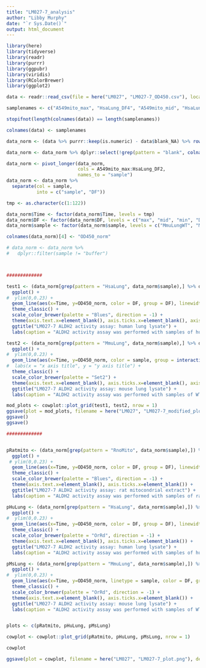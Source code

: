 ```yaml
---
title: "LM027-7_analysis"
author: "Libby Murphy"
date: "`r Sys.Date()`"
output: html_document
---
```

```r
library(here)
library(tidyverse)
library(readr)
library(purrr)
library(ggpubr)
library(viridis)
library(RColorBrewer)
library(ggplot2)
```

```r
data <- readr::read_csv(file = here("LM027", "LM027-7_OD450.csv"), locale=locale(encoding="latin1"))

samplenames <- c("A549mito_max", "HsaLung_DF4", "A549mito_mid", "HsaLung_DF8", "A549mito_min", "MmuLungWT_DF1", "RnoMito_max", "MmuLungWT_DF2", "RnoMito_mid",   "MmuLungWT_DF4", "RnoMito_min", "MmuLungWT_DF8", "HsaLung_DF1", "MmuLungALDH2KO_DF1", "HsaLung_DF2",  "blank_NA")

stopifnot(length(colnames(data)) == length(samplenames))

colnames(data) <- samplenames

data_norm <- (data %>% purrr::keep(is.numeric) - data$blank_NA) %>% rownames_to_column(var = "Time")

data_norm <- data_norm %>% dplyr::select(!grep(pattern = "blank", colnames(data_norm)))

data_norm <- pivot_longer(data_norm, 
                          cols = A549mito_max:HsaLung_DF2, 
                          names_to = "sample")
data_norm <- data_norm %>% 
  separate(col = sample,
           into = c("sample", "DF"))
```

```r
tmp <- as.character(c(1:122))

data_norm$Time <- factor(data_norm$Time, levels = tmp)
data_norm$DF <- factor(data_norm$DF, levels = c("max", "mid", "min", "DF1", "DF2", "DF4", "DF8"))
data_norm$sample <- factor(data_norm$sample, levels = c("MmuLungWT", "MmuLungALDH2KO", "A549mito", "HsaLung", "RnoMito"))

colnames(data_norm)[4] <- "OD450_norm"

# data_norm <- data_norm %>%
#   dplyr::filter(sample != "buffer")



#############

test1 <- (data_norm[grep(pattern = "HsaLung", data_norm$sample),] %>% dplyr::filter(DF != "DF8")) %>%
  ggplot() +
#  ylim(0,0.23) +
  geom_line(aes(x=Time, y=OD450_norm, color = DF, group = DF), linewidth = 1.25) +
  theme_classic() +
  scale_color_brewer(palette = "Blues", direction = -1) +
  theme(axis.text.x=element_blank(), axis.ticks.x=element_blank(), axis.title = element_text(size = 25), axis.text.y = element_text(size = 20)) +
  ggtitle("LM027-7 ALDH2 activity assay: human lung lysate") +
  labs(caption = "ALDH2 activity assay was performed with samples of human lung lysate.")

test2 <- (data_norm[grep(pattern = "MmuLung", data_norm$sample),] %>% dplyr::filter(DF == "DF1")) %>%
  ggplot() +
#  ylim(0,0.23) +
  geom_line(aes(x=Time, y=OD450_norm, color = sample, group = interaction(DF, sample)), linewidth = 1.25) +
#  labs(x = "x axis title", y = "y axis title") +
  theme_classic() +
  scale_color_brewer(palette = "Set2") +
  theme(axis.text.x=element_blank(), axis.ticks.x=element_blank(), axis.title = element_text(size = 25), axis.text.y = element_text(size = 20)) +
  ggtitle("LM027-7 ALDH2 activity assay: mouse lung lysate") +
  labs(caption = "ALDH2 activity assay was performed with samples of WT and ALDH2-/- C57Bl/6 mouse lung lysate.")

mod_plots <- cowplot::plot_grid(test1, test2, nrow = 1)
ggsave(plot = mod_plots, filename = here("LM027", "LM027-7_modified_plot.png"), device = "png", height = 8, width = 17)
ggsave()
ggsave()

#############


pRatmito <- (data_norm[grep(pattern = "RnoMito", data_norm$sample),]) %>%
  ggplot() +
 # ylim(0,0.23) +
  geom_line(aes(x=Time, y=OD450_norm, color = DF, group = DF), linewidth = 1.25) +
  theme_classic() +
  scale_color_brewer(palette = "Blues", direction = -1) +
  theme(axis.text.x=element_blank(), axis.ticks.x=element_blank()) +
  ggtitle("LM027-7 ALDH2 activity assay: rat mitocondrial extract") +
  labs(caption = "ALDH2 activity assay was performed with samples of rat mitochondrial extract.")

pHuLung <- (data_norm[grep(pattern = "HsaLung", data_norm$sample),]) %>%
  ggplot() +
#  ylim(0,0.23) +
  geom_line(aes(x=Time, y=OD450_norm, color = DF, group = DF), linewidth = 1.25) +
  theme_classic() +
  scale_color_brewer(palette = "OrRd", direction = -1) +
  theme(axis.text.x=element_blank(), axis.ticks.x=element_blank()) +
  ggtitle("LM027-7 ALDH2 activity assay: human lung lysate") +
  labs(caption = "ALDH2 activity assay was performed with samples of human lung lysate.")

pMsLung <- (data_norm[grep(pattern = "MmuLung", data_norm$sample),]) %>%
  ggplot() +
#  ylim(0,0.23) +
  geom_line(aes(x=Time, y=OD450_norm, linetype = sample, color = DF, group = interaction(DF, sample)), linewidth = 1.25) +
  theme_classic() +
  scale_color_brewer(palette = "OrRd", direction = -1) +
  theme(axis.text.x=element_blank(), axis.ticks.x=element_blank()) +
  ggtitle("LM027-7 ALDH2 activity assay: mouse lung lysate") +
  labs(caption = "ALDH2 activity assay was performed with samples of WT and ALDH2-/- C57Bl/6 mouse lung lysate.")


plots <- c(pRatmito, pHuLung, pMsLung)

cowplot <- cowplot::plot_grid(pRatmito, pHuLung, pMsLung, nrow = 1)

cowplot

ggsave(plot = cowplot, filename = here("LM027", "LM027-7_plot.png"), device = "png", height = 8, width = 20)

```